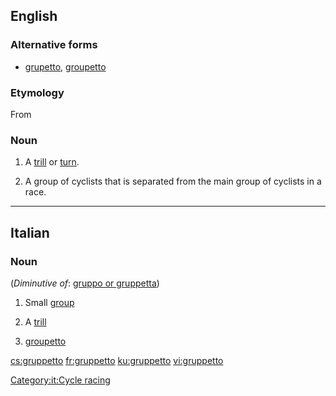 ==English==

===Alternative forms===
* [[grupetto]], [[groupetto]]

===Etymology===
From {{etyl|it|en}}

===Noun===
{{en-noun|gruppetti|pl2=gruppettos}}

# {{context|music|lang=en}} A [[trill]] or [[turn]].
# {{context|cycling|lang=en}} A group of cyclists that is separated from the main group of cyclists in a race.

----

==Italian==

===Noun===
{{it-noun||m||gruppetti}} (''Diminutive of'': [[gruppo or gruppetta]])

# Small [[group]]
# {{context|music|lang=it}} A [[trill]]
# {{context|cycle racing|lang=it}} [[groupetto]]
[[Category:it:Cycle racing]]

[[cs:gruppetto]]
[[fr:gruppetto]]
[[ku:gruppetto]]
[[vi:gruppetto]]